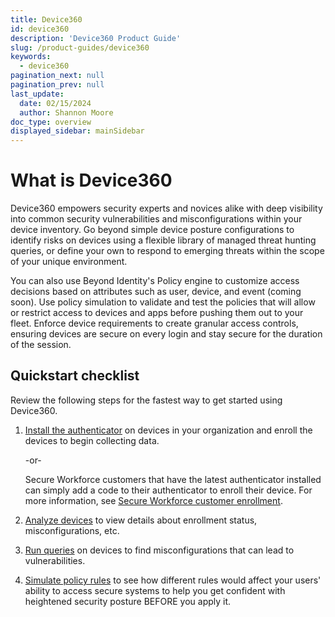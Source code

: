 ```yaml
---
title: Device360
id: device360
description: 'Device360 Product Guide'
slug: /product-guides/device360
keywords:
  - device360
pagination_next: null
pagination_prev: null
last_update:
  date: 02/15/2024
  author: Shannon Moore
doc_type: overview
displayed_sidebar: mainSidebar
---
```


# What is Device360
Device360 empowers security experts and novices alike with deep visibility into common security vulnerabilities and misconfigurations within your device inventory. Go beyond simple device posture configurations to identify risks on devices using a flexible library of managed threat hunting queries, or define your own to respond to emerging threats within the scope of your unique environment.

You can also use Beyond Identity's Policy engine to customize access decisions based on attributes such as user, device, and event (coming soon). Use policy simulation to validate and test the policies that will allow or restrict access to devices and apps before pushing them out to your fleet. Enforce device requirements to create granular access controls, ensuring devices are secure on every login and stay secure for the duration of the session.

## Quickstart checklist
Review the following steps for the fastest way to get started using Device360.
1. [Install the authenticator](/docs/deployment/authenticator-set-up#install-for-device360) on devices in your organization and enroll the devices to begin collecting data.

   -or-

   Secure Workforce customers that have the latest authenticator installed can simply add a code to their authenticator to enroll their device. For more information, see [Secure Workforce customer enrollment](/docs/deployment/authenticator-set-up#secure-workforce-customer-enrollment).

2. [Analyze devices](/docs/inventory/devices) to view details about enrollment status, misconfigurations, etc.

2. [Run queries](/docs/inventory/device-query) on devices to find misconfigurations that can lead to vulnerabilities.

3. [Simulate policy rules](/docs/tools/policy-and-simulation) to see how different rules would affect your users' ability to access secure systems to help you get confident with heightened security posture BEFORE you apply it.

